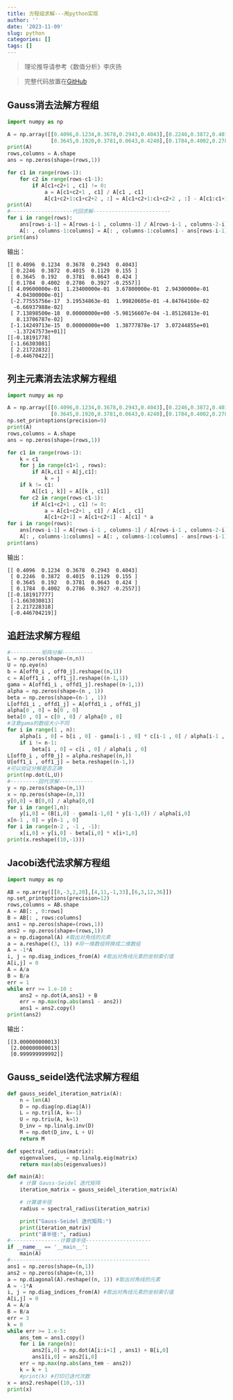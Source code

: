 ```yaml
---
title: 方程组求解---用python实现
author: ''
date: '2023-11-09'
slug: python
categories: []
tags: []
---
```


> 理论推导请参考《数值分析》李庆扬

> 完整代码放置在[GitHub](https://github.com/Zuo-Peng/zuogit)

## Gauss消去法解方程组


```python
import numpy as np

A = np.array([[0.4096,0.1234,0.3678,0.2943,0.4043],[0.2246,0.3872,0.4015,0.1129,0.1550],
              [0.3645,0.1920,0.3781,0.0643,0.4240],[0.1784,0.4002,0.2786,0.3927,-0.2557]])
print(A)
rows,columns = A.shape
ans = np.zeros(shape=(rows,1))

for c1 in range(rows-1):
    for c2 in range(rows-c1-1):
        if A[c1+c2+1 , c1] != 0:
            a = A[c1+c2+1 , c1] / A[c1 , c1]
            A[c1+c2+1:c1+c2+2 , :] = A[c1+c2+1:c1+c2+2 , :] - A[c1:c1+1 , :] * a
print(A)
#--------------------代回求解-------------------------
for i in range(rows):
    ans[rows-i-1] = A[rows-i-1 , columns-1] / A[rows-i-1 , columns-2-i]
    A[: , columns-1:columns] = A[: , columns-1:columns] - ans[rows-i-1] * A[: , rows-i-1:rows-i]
print(ans)
```

输出：

    [[ 0.4096  0.1234  0.3678  0.2943  0.4043]
     [ 0.2246  0.3872  0.4015  0.1129  0.155 ]
     [ 0.3645  0.192   0.3781  0.0643  0.424 ]
     [ 0.1784  0.4002  0.2786  0.3927 -0.2557]]
    [[ 4.09600000e-01  1.23400000e-01  3.67800000e-01  2.94300000e-01
       4.04300000e-01]
     [-2.77555756e-17  3.19534863e-01  1.99820605e-01 -4.84764160e-02
      -6.66937988e-02]
     [ 7.13898500e-18  0.00000000e+00 -5.98156607e-04 -1.85126813e-01
       8.13706787e-02]
     [-1.14249713e-15  0.00000000e+00  1.38777878e-17  3.07244855e+01
      -1.37247573e+01]]
    [[-0.18191778]
     [-1.66303081]
     [ 2.21722832]
     [-0.44670422]]


## 列主元素消去法求解方程组


```python
import numpy as np

A = np.array([[0.4096,0.1234,0.3678,0.2943,0.4043],[0.2246,0.3872,0.4015,0.1129,0.1550],
              [0.3645,0.1920,0.3781,0.0643,0.4240],[0.1784,0.4002,0.2786,0.3927,-0.2557]])
np.set_printoptions(precision=9)
print(A)
rows,columns = A.shape
ans = np.zeros(shape=(rows,1))

for c1 in range(rows-1):
    k = c1
    for j in range(c1+1 , rows):
        if A[k,c1] < A[j,c1]:
            k = j
    if k != c1:
        A[[c1 , k]] = A[[k , c1]]
    for c2 in range(rows-c1-1):
        if A[c1+c2+1 , c1] != 0:
            a = A[c1+c2+1 , c1] / A[c1 , c1]
            A[c1+c2+1] = A[c1+c2+1] - A[c1] * a
for i in range(rows):
    ans[rows-i-1] = A[rows-i-1 , columns-1] / A[rows-i-1 , columns-2-i]
    A[: , columns-1:columns] = A[: , columns-1:columns] - ans[rows-i-1] * A[: , rows-i-1:rows-i]
print(ans)
```

输出：

    [[ 0.4096  0.1234  0.3678  0.2943  0.4043]
     [ 0.2246  0.3872  0.4015  0.1129  0.155 ]
     [ 0.3645  0.192   0.3781  0.0643  0.424 ]
     [ 0.1784  0.4002  0.2786  0.3927 -0.2557]]
    [[-0.181917777]
     [-1.663030813]
     [ 2.217228318]
     [-0.446704219]]

## 追赶法求解方程组
```python
#----------矩阵分解----------
L = np.zeros(shape=(n,n))
U = np.eye(n)
b = A[off0_i , off0_j].reshape((n,1))
c = A[off1_i , off1_j].reshape((n-1,1))
gama = A[offd1_i , offd1_j].reshape((n-1,1))
alpha = np.zeros(shape=(n , 1))
beta = np.zeros(shape=(n-1 , 1))
L[offd1_i , offd1_j] = A[offd1_i , offd1_j]
alpha[0 , 0] = b[0 , 0]
beta[0 , 0] = c[0 , 0] / alpha[0 , 0]
#注意gama的数组大小不同
for i in range(1 , n):
    alpha[i , 0] = b[i , 0] - gama[i-1 , 0] * c[i-1 , 0] / alpha[i-1 , 0]
    if i != n-1:
        beta[i , 0] = c[i , 0] / alpha[i , 0]
L[off0_i , off0_j] = alpha.reshape((n,))
U[off1_i , off1_j] = beta.reshape((n-1,))
#可以验证分解是否正确
print(np.dot(L,U))
#---------回代求解-----------
y = np.zeros(shape=(n,1))
x = np.zeros(shape=(n,1))
y[0,0] = B[0,0] / alpha[0,0]
for i in range(1,n):
    y[i,0] = (B[i,0] - gama[i-1,0] * y[i-1,0]) / alpha[i,0]
x[n-1 , 0] = y[n-1 , 0]
for i in range(n-2 , -1 , -1):
    x[i,0] = y[i,0] - beta[i,0] * x[i+1,0]
print(x.reshape((10,-1)))
```

## Jacobi迭代法求解方程组


```python
import numpy as np

AB = np.array([[8,-3,2,20],[4,11,-1,33],[6,3,12,36]])
np.set_printoptions(precision=12)
rows,columns = AB.shape
A = AB[: , 0:rows]
B = AB[: , rows:columns]
ans1 = np.zeros(shape=(rows,1))
ans2 = np.zeros(shape=(rows,1))
a = np.diagonal(A) #取出对角线的元素
a = a.reshape((3, 1)) #将一维数组转换成二维数组
A = -1*A
i, j = np.diag_indices_from(A) #取出对角线元素的坐标索引值
A[i,j] = 0
A = A/a
B = B/a
err = 1
while err >= 1.e-10 :
    ans2 = np.dot(A,ans1) + B
    err = np.max(np.abs(ans1 - ans2))
    ans1 = ans2.copy()
print(ans2)
```

输出：

    [[3.000000000013]
     [2.000000000013]
     [0.999999999992]]

## Gauss_seidel迭代法求解方程组
```python
def gauss_seidel_iteration_matrix(A):
    n = len(A)
    D = np.diag(np.diag(A))
    L = np.tril(A, k=-1)
    U = np.triu(A, k=1)
    D_inv = np.linalg.inv(D)
    M = np.dot(D_inv, L + U)
    return M

def spectral_radius(matrix):
    eigenvalues, _ = np.linalg.eig(matrix)
    return max(abs(eigenvalues))

def main(A):
    # 计算 Gauss-Seidel 迭代矩阵
    iteration_matrix = gauss_seidel_iteration_matrix(A)

    # 计算谱半径
    radius = spectral_radius(iteration_matrix)

    print("Gauss-Seidel 迭代矩阵:")
    print(iteration_matrix)
    print("谱半径:", radius)
#----------------计算谱半径---------------------
if __name__ == '__main__':
    main(A)
#---------------------------------------------
ans1 = np.zeros(shape=(n,1))
ans2 = np.zeros(shape=(n,1))
a = np.diagonal(A).reshape((n, 1)) #取出对角线的元素
A = -1*A
i, j = np.diag_indices_from(A) #取出对角线元素的坐标索引值
A[i,j] = 0
A = A/a
B = B/a
err = 3
k = 0
while err >= 1.e-5:
    ans_tem = ans1.copy()
    for i in range(n):
        ans2[i,0] = np.dot(A[i:i+1] , ans1) + B[i,0]
        ans1[i,0] = ans2[i,0]
    err = np.max(np.abs(ans_tem - ans2))
    k = k + 1
    #print(k) #打印已迭代次数
x = ans2.reshape((10,-1))
print(x)
```
